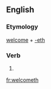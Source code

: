 ==English==

===Etymology===
[[welcome]] + [[-eth]]

===Verb===
{{en-verb form}}

# {{en-archaic third-person singular of|welcome}}

[[fr:welcometh]]